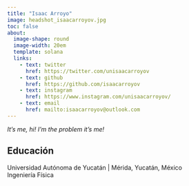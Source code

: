 ```yaml
---
title: "Isaac Arroyo"
image: headshot_isaacarroyov.jpg
toc: false
about:
  image-shape: round
  image-width: 20em
  template: solana
  links:
    - text: twitter
      href: https://twitter.com/unisaacarroyov
    - text: github
      href: https://github.com/isaacarroyov
    - text: instagram
      href: https://www.instagram.com/unisaacarroyov/
    - text: email
      href: mailto:isaacarroyov@outlook.com
---
```


:::{#hero-heading}

_It's me, hi! I'm the problem it's me!_

## Educación

Universidad Autónoma de Yucatán | Mérida, Yucatán, México  
Ingeniería Física

:::